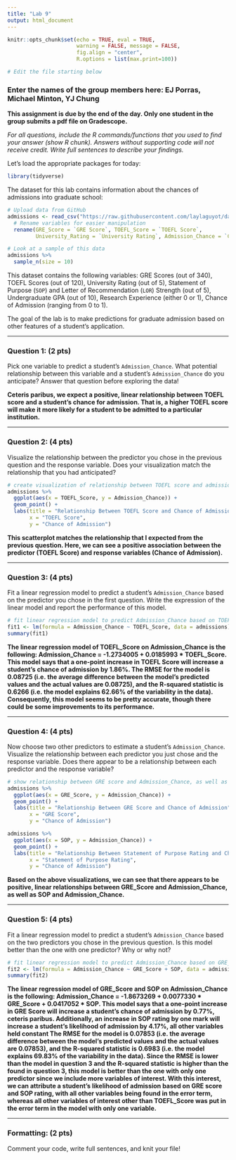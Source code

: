 ```yaml
---
title: "Lab 9"
output: html_document
---
```


```r
knitr::opts_chunk$set(echo = TRUE, eval = TRUE,  
                      warning = FALSE, message = FALSE, 
                      fig.align = "center",
                      R.options = list(max.print=100))

# Edit the file starting below
```

### Enter the names of the group members here: EJ Porras, Michael Minton, YJ Chung

**This assignment is due by the end of the day. Only one student in the group submits a pdf file on Gradescope.**

*For all questions, include the R commands/functions that you used to find your answer (show R chunk). Answers without supporting code will not receive credit. Write full sentences to describe your findings.*

Let's load the appropriate packages for today:

```r
library(tidyverse)
```

The dataset for this lab contains information about the chances of admissions into graduate school:

```r
# Upload data from GitHub
admissions <- read_csv("https://raw.githubusercontent.com/laylaguyot/datasets/main//Admission_Predict.csv") %>%
  # Rename variables for easier manipulation 
  rename(GRE_Score = `GRE Score`, TOEFL_Score = `TOEFL Score`,
         University_Rating = `University Rating`, Admission_Chance = `Chance of Admit`)

# Look at a sample of this data
admissions %>%
  sample_n(size = 10)
```

This dataset contains the following variables: GRE Scores (out of 340), TOEFL Scores (out of 120), 
University Rating (out of 5), Statement of Purpose (`SOP`) and Letter of Recommendation (`LOR`) Strength (out of 5), Undergraduate GPA (out of 10), Research Experience (either 0 or 1), Chance of Admission (ranging from 0 to 1).

The goal of the lab is to make predictions for graduate admission based on other features of a student's application.

------------------------------------------------------------------------

### Question 1: (2 pts)

Pick one variable to predict a student's `Admission_Chance`. What potential relationship between this variable and a student's `Admission_Chance` do you anticipate? Answer that question before exploring the data!

**Ceteris paribus, we expect a positive, linear relationship between TOEFL score and a student's chance for admission. That is, a higher TOEFL score will make it more likely for a student to be admitted to a particular institution.**

------------------------------------------------------------------------

### Question 2: (4 pts)

Visualize the relationship between the predictor you chose in the previous question and the response variable. Does your visualization match the relationship that you had anticipated?

```r
# create visualization of relationship between TOEFL score and admission chance
admissions %>%
  ggplot(aes(x = TOEFL_Score, y = Admission_Chance)) +
  geom_point() +
  labs(title = "Relationship Between TOEFL Score and Chance of Admission", 
       x = "TOEFL Score", 
       y = "Chance of Admission")
```

**This scatterplot matches the relationship that I expected from the previous question. Here, we can see a positive association between the predictor (TOEFL Score) and response variables (Chance of Admission).**

------------------------------------------------------------------------

### Question 3: (4 pts)

Fit a linear regression model to predict a student's `Admission_Chance` based on the predictor you chose in the first question. Write the expression of the linear model and report the performance of this model.

```r
# fit linear regression model to predict Admission_Chance based on TOEFL Score
fit1 <- lm(formula = Admission_Chance ~ TOEFL_Score, data = admissions)
summary(fit1)
```

**The linear regression model of TOEFL_Score on Admission_Chance is the following: Admission_Chance = -1.2734005 + 0.0185993 * TOEFL_Score. This model says that a one-point increase in TOEFL Score will increase a student's chance of admission by 1.86%. The RMSE for the model is 0.08725 (i.e. the average difference between the model's predicted values and the actual values are 0.08725), and the R-squared statistic is 0.6266 (i.e. the model explains 62.66% of the variability in the data). Consequently, this model seems to be pretty accurate, though there could be some improvements to its performance.**

------------------------------------------------------------------------

### Question 4: (4 pts)

Now choose two other predictors to estimate a student's `Admission_Chance`. Visualize the relationship between each predictor you just chose and the response variable. Does there appear to be a relationship between each predictor and the response variable?

```r
# show relationship between GRE score and Admission_Chance, as well as SOP and Admission_Chance
admissions %>%
  ggplot(aes(x = GRE_Score, y = Admission_Chance)) +
  geom_point() +
  labs(title = "Relationship Between GRE Score and Chance of Admission", 
       x = "GRE Score", 
       y = "Chance of Admission")

admissions %>%
  ggplot(aes(x = SOP, y = Admission_Chance)) +
  geom_point() +
  labs(title = "Relationship Between Statement of Purpose Rating and Chance of Admission", 
       x = "Statement of Purpose Rating", 
       y = "Chance of Admission")
```

**Based on the above visualizations, we can see that there appears to be positive, linear relationships between GRE_Score and Admission_Chance, as well as SOP and Admission_Chance.**

------------------------------------------------------------------------

### Question 5: (4 pts)

Fit a linear regression model to predict a student's `Admission_Chance` based on the two predictors you chose in the previous question. Is this model better than the one with one predictor? Why or why not?

```r
# fit linear regression model to predict Admission_Chance based on GRE_Score and SOP
fit2 <- lm(formula = Admission_Chance ~ GRE_Score + SOP, data = admissions)
summary(fit2)
```

**The linear regression model of GRE_Score and SOP on Admission_Chance is the following: Admission_Chance = -1.8673269 + 0.0077330 * GRE_Score + 0.0417052 * SOP. This model says that a one-point increase in GRE Score will increase a student's chance of admission by 0.77%, ceteris paribus. Additionally, an increase in SOP rating by one mark will increase a student's likelihood of admission by 4.17%, all other variables held constant The RMSE for the model is 0.07853 (i.e. the average difference between the model's predicted values and the actual values are 0.07853), and the R-squared statistic is 0.6983 (i.e. the model explains 69.83% of the variability in the data). Since the RMSE is lower than the model in question 3 and the R-squared statistic is higher than the found in question 3, this model is better than the one with only one predictor since we include more variables of interest. With this interest, we can attribute a student's likelihood of admission based on GRE score and SOP rating, with all other variables being found in the error term, whereas all other variables of interest other than TOEFL_Score was put in the error term in the model with only one variable.**

------------------------------------------------------------------------

### Formatting: (2 pts)

Comment your code, write full sentences, and knit your file!
